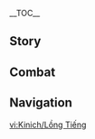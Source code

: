 {{CharacterTabs}}
{{LanguageTabs}}
{{Stub|1={{Meta/VO|rm=1}}}}
__TOC__
==Story==
{{VO/Story
|character           = Kinich
|language            = zh
|language_s          = zh
|language_t          = zh-tw
|name_s              = 基尼奇
|name_t              = 基尼奇

<!-- Hello -->
|vo_01_01_title_s    = 初次见面…
|vo_01_01_title_t    = 初次見面…
|vo_01_01_subtitle   = Hello
|vo_01_01_file       = VO_{language}{character} Hello.ogg
|vo_01_01_tx_s       = '''基尼奇：'''「马力卜」的基尼奇，初次见面，告知委托内容时请附上你的出价。<br>'''阿乔：'''…这就没了？哎呀，真急死我了！你该先宣扬自己干活多么迅速漂亮，说点你过往的优秀战绩，抬高对方的心理预期，然后再说「这值得配上一个更好的价码！」你到底会不会做生意？<br>'''阿乔：'''一想到我伟大圣龙库胡勒阿乔竟然和你这个臭脸的呆瓜签订了契约，啊，真是丢人丢回上个时代了！
|vo_01_01_tx_t       = '''基尼奇：'''「馬力卜」的基尼奇，初次見面，告知委託內容時請附上{{MC|m=你|f=妳}}的出價。<br>'''阿喬：'''…這就沒了？唉呀，真是急死我了！你應該先宣揚自己做事多麼迅速漂亮，說一點你過往的優秀戰績，提高對方的心理預期，然後再說：「這值得配上一個更好的價碼！」你到底會不會做生意？<br>'''阿喬：'''一想到我偉大聖龍庫胡勒阿喬竟然和你這個臭臉的呆瓜簽訂了契約，啊，真是丟人丟回上個時代了！
|vo_01_01_rm         = 

<!-- Chats -->
|vo_02_01_title_s    = 闲聊·阿乔
|vo_02_01_title_t    = 閒聊·阿喬
|vo_02_01_subtitle   = Chat: Ajaw
|vo_02_01_file       = VO_{language}{character} Chat - Ajaw.ogg
|vo_02_01_tx_s       = '''基尼奇：'''阿乔性情乖戾，多数时候，不必听信它的话。<br>'''阿乔：'''基尼奇！！你有本事就放我出来&mdash;&mdash;！
|vo_02_01_tx_t       = '''基尼奇：'''阿喬性情乖戾，多數時候，不必聽信牠的話。<br>'''阿喬：'''基尼奇！！你有本事就放我出來&mdash;&mdash;！
|vo_02_01_rm         = 

|vo_02_02_title_s    = 闲聊·代价
|vo_02_02_title_t    = 閒聊·代價
|vo_02_02_subtitle   = Chat: Price
|vo_02_02_file       = VO_{language}{character} Chat - Price.ogg
|vo_02_02_tx_s       = 激励与抚慰是别人的强项，度量「代价」则是我的做法。
|vo_02_02_tx_t       = 激勵與撫慰是別人的強項，度量「代價」則是我的做法。
|vo_02_02_rm         = 

|vo_02_03_title_s    = 闲聊·分配
|vo_02_03_title_t    = 閒聊·分配
|vo_02_03_subtitle   = Chat: Allocation
|vo_02_03_file       = VO_{language}{character} Chat - Allocation.ogg
|vo_02_03_tx_s       = 七成调查，一成判断，剩下的用于出击。这是我分配精力的方式。
|vo_02_03_tx_t       = 七成調查，一成判斷，剩下的用於出擊&mdash;&mdash;這是我分配精力的方式。
|vo_02_03_rm         = 

<!-- Weather -->
|vo_03_01_title_s    = 雨过天晴…
|vo_03_01_title_t    = 雨過天晴…
|vo_03_01_subtitle   = After the Rain
|vo_03_01_file       = VO_{language}{character} After the Rain.ogg
|vo_03_01_tx_s       = 啧，裤脚还在滴水…
|vo_03_01_tx_t       = 嘖，褲腳還在滴水…
|vo_03_01_rm         = 

|vo_03_02_title_s    = 打雷的时候…
|vo_03_02_title_t    = 打雷的時候…
|vo_03_02_subtitle   = When Thunder Strikes
|vo_03_02_file       = VO_{language}{character} When Thunder Strikes.ogg
|vo_03_02_tx_s       = '''阿乔：'''是屁股会发光的虫子从天上掉下来了吗？才这么点光亮。<br>'''基尼奇：'''我看你还没这只虫子亮。<br>'''阿乔：'''你再说一遍？！
|vo_03_02_tx_t       = '''阿喬：'''是屁股會發光的蟲子從天上掉下來了嗎？才這麼一點光亮。<br>'''基尼奇：'''我看你還沒有這隻蟲子亮。<br>'''阿喬：'''你再說一遍？！
|vo_03_02_rm         = 

|vo_03_03_title_s    = 阳光很好…
|vo_03_03_title_t    = 陽光很好…
|vo_03_03_subtitle   = When the Sun Is Out
|vo_03_03_file       = VO_{language}{character} When the Sun Is Out.ogg
|vo_03_03_tx_s       = '''阿乔：'''我有一副墨镜，但谁都不借。
|vo_03_03_tx_t       = '''阿喬：'''我有一副墨鏡，但誰都不借。
|vo_03_03_rm         = 

|vo_03_04_title_s    = 起风的时候…
|vo_03_04_title_t    = 起風的時候…
|vo_03_04_subtitle   = When It's Windy
|vo_03_04_file       = VO_{language}{character} When It's Windy.ogg
|vo_03_04_tx_s       = '''阿乔：'''待壤土与沉云交汇，黑暗吞并旷野，吾将役使狂风呼啸，焚灼尘世！<br>'''基尼奇：'''哼，你就「吹」吧。
|vo_03_04_tx_t       = '''阿喬：'''待壤土與沉雲交會，黑暗吞併曠野，吾將役使狂風呼嘯，焚灼塵世！<br>'''基尼奇：'''哼，你就「吹」吧。
|vo_03_04_rm         = 

|vo_03_05_title_s    = 刮大风了…
|vo_03_05_title_t    = 颳大風了…
|vo_03_05_subtitle   = When the Wind Is Blowing
|vo_03_05_file       = VO_{language}{character} When the Wind Is Blowing.ogg
|vo_03_05_tx_s       = '''基尼奇：'''天气因素会提高极限运动的挑战性。<br>'''阿乔：'''快跳一个嘛…我都忍不住看你去试了，呵呵呵呵。
|vo_03_05_tx_t       = '''基尼奇：'''天氣因素會提高極限運動的挑戰性。<br>'''阿喬：'''快跳一個嘛…我都忍不住看你去試了，呵呵呵呵。
|vo_03_05_rm         = 

|vo_03_06_title_s    = 在沙漠的时候…
|vo_03_06_title_t    = 在沙漠的時候…
|vo_03_06_subtitle   = In the Desert
|vo_03_06_file       = VO_{language}{character} In the Desert.ogg
|vo_03_06_tx_s       = 记得喝水。
|vo_03_06_tx_t       = 記得喝水。
|vo_03_06_rm         = 

<!-- Greetings -->
|vo_04_01_title_s    = 早上好…
|vo_04_01_title_t    = 早安…
|vo_04_01_subtitle   = Good Morning
|vo_04_01_file       = VO_{language}{character} Good Morning.ogg
|vo_04_01_tx_s       = 早。我正准备出门，天亮前不会回来。不用等我。
|vo_04_01_tx_t       = 早。我正準備出門，天亮前不會回來。不用等我。
|vo_04_01_rm         = 

|vo_04_02_title_s    = 中午好…
|vo_04_02_title_t    = 午安…
|vo_04_02_subtitle   = Good Afternoon
|vo_04_02_file       = VO_{language}{character} Good Afternoon.ogg
|vo_04_02_tx_s       = 既然来了，随便吃点再走？给，用这个擦擦手。
|vo_04_02_tx_t       = 既然來了，隨便吃點再走？給，用這個擦擦手。
|vo_04_02_rm         = 

|vo_04_03_title_s    = 晚上好…
|vo_04_03_title_t    = 晚上好…
|vo_04_03_subtitle   = Good Evening
|vo_04_03_file       = VO_{language}{character} Good Evening.ogg
|vo_04_03_tx_s       = 「今天」快要过去了。无论我是否对成果满意，事实都不会因此改变…接下去，该加快脚步了。
|vo_04_03_tx_t       = 「今天」快要過去了。無論我是否對成果滿意，事實都不會因此改變…接下來，該加快腳步了。
|vo_04_03_rm         = 

|vo_04_04_title_s    = 晚安…
|vo_04_04_title_t    = 晚安…
|vo_04_04_subtitle   = Good Night
|vo_04_04_file       = VO_{language}{character} Good Night.ogg
|vo_04_04_tx_s       = 篝火太呛了？稍等…好了，你休息吧。
|vo_04_04_tx_t       = 篝火太嗆了？稍等…好了，{{MC|m=你|f=妳}}休息吧。
|vo_04_04_rm         = 

<!-- About -->
|vo_05_01_title_s    = 关于基尼奇自己·追捧
|vo_05_01_title_t    = 關於基尼奇自己·追捧
|vo_05_01_subtitle   = About {character}: Being Well-Liked
|vo_05_01_file       = VO_{language}{character} About {character} - Being Well-Liked.ogg
|vo_05_01_tx_s       = '''阿乔：'''基尼奇，你有没有反思过自己不受人们追捧的原因？看着月亮翻来覆去睡不着觉的时候，心里一定很苦恼吧？智慧圣龙库胡勒阿乔就在面前，汝为何不匍匐在地，乞求吾降下谕旨，为汝指点迷津呢？<br>'''基尼奇：'''你一定是因为自己做得太好，才会让追随者们都想把你狠揍一顿。
|vo_05_01_tx_t       = '''阿喬：'''基尼奇，你有沒有反思過自己不受人們追捧的原因？看著月亮翻來覆去睡不著覺的時候，心裡一定很苦惱吧？智慧聖龍庫胡勒阿喬就在面前，汝為何不匍匐在地，乞求吾降下諭旨，為汝指點迷津呢？<br>'''基尼奇：'''你一定是因為自己做得太好，才會讓追隨者們都想把你狠狠揍一頓。
|vo_05_01_rm         = 

|vo_05_02_title_s    = 关于基尼奇自己·猎龙人
|vo_05_02_title_t    = 關於基尼奇自己·獵龍人
|vo_05_02_subtitle   = About {character}: Saurian Hunter
|vo_05_02_friendship = 4
|vo_05_02_file       = VO_{language}{character} About {character} - Saurian Hunter.ogg
|vo_05_02_tx_s       = 身为猎龙人，我的职业特殊，并不能获得所有人的理解。但当矛盾难以化解，两全其美之策只存在于幻想中时，总得有人弄脏双手。只要价格合适，我不介意这个人是我自己。
|vo_05_02_tx_t       = 身為獵龍人，我的職業特殊，並不能獲得所有人的理解。但當矛盾難以化解，兩全其美之策只存在於幻想中時，總得有人弄髒雙手。只要價格適當，我不介意這個人是我自己。
|vo_05_02_rm         = 

<!-- About Us -->
|vo_06_01_title_s    = 关于我们·委托
|vo_06_01_title_t    = 關於我們·委託
|vo_06_01_subtitle   = About Us: Commissions
|vo_06_01_file       = VO_{language}{character} About Us - Commissions.ogg
|vo_06_01_tx_s       = '''基尼奇：'''如有需要，我可以为你分担冒险家协会的委托。<br>'''阿乔：'''记得要最棘手、最刁钻，最好有生命危险的那种！
|vo_06_01_tx_t       = '''基尼奇：'''如有需要，我可以為{{MC|m=你|f=妳}}分擔冒險家協會的委託。<br>'''阿喬：'''記得要最棘手、最刁鑽，最好有生命危險的那種！
|vo_06_01_rm         = 

|vo_06_02_title_s    = 关于我们·朋友
|vo_06_02_title_t    = 關於我們·朋友
|vo_06_02_subtitle   = About Us: Friends
|vo_06_02_quest      = Kinich's Deal
|vo_06_02_friendship = 6
|vo_06_02_file       = VO_{language}{character} About Us - Friends.ogg
|vo_06_02_tx_s       = 我知道阿乔另有图谋，但我并不介意为你涉险。我将凡事的代价挂在嘴边，但我相信这世上有些事可以不惜代价。
|vo_06_02_tx_t       = 我知道阿喬另有圖謀，但我並不介意為{{MC|m=你|f=妳}}涉險。我將凡事的代價掛在嘴邊，但我相信這世上有些事可以不惜代價。
|vo_06_02_rm         = 

<!-- Miscellany I -->
|vo_07_01_title_s    = 关于「神之眼」…
|vo_07_01_title_t    = 關於「神之眼」…
|vo_07_01_subtitle   = About the [[Vision]]
|vo_07_01_friendship = 4
|vo_07_01_file       = VO_{language}{character} About the Vision.ogg
|vo_07_01_tx_s       = 使用「神之眼」无需代价。但不被置于明面的价格，结算时往往最为深重。
|vo_07_01_tx_t       = 使用「神之眼」無需代價。但不被置於明面的價格，結算時往往最為深重。
|vo_07_01_rm         = 

|vo_07_02_title_s    = 有什么想要分享…
|vo_07_02_title_t    = 有什麼想要分享…
|vo_07_02_subtitle   = Something to Share
|vo_07_02_file       = VO_{language}{character} Something to Share.ogg
|vo_07_02_tx_s       = 「悬木人」崇尚不受约束的绝对自由，人与龙之间重在认可与帮助，不存在契约关系。我是个例外。
|vo_07_02_tx_t       = 「懸木人」崇尚不受約束的絕對自由，人與龍之間重在認可與幫助，不存在契約關係&mdash;&mdash;我是個例外。
|vo_07_02_rm         = 

|vo_07_03_title_s    = 感兴趣的见闻…
|vo_07_03_title_t    = 感興趣的見聞…
|vo_07_03_subtitle   = Interesting Things
|vo_07_03_file       = VO_{language}{character} Interesting Things.ogg
|vo_07_03_tx_s       = '''基尼奇：'''摘青蜜莓的时候，记得确认周围没有碍事的龙。<br>'''阿乔：'''你这只吝啬的绿斑点蜥蜴！斤斤计较的爬虫！小气鬼！要不是我饿得前胸贴后背，谁看得起你手里那几个发烂发馊的破果子！<br>'''基尼奇：'''那我自己吃了。<br>'''阿乔：'''啊啊啊&mdash;&mdash;你把我气红了！
|vo_07_03_tx_t       = '''基尼奇：'''摘青蜜莓的時候，記得確認周圍沒有礙事的龍。<br>'''阿喬：'''你這隻吝嗇的綠斑點蜥蜴！斤斤計較的爬蟲！小氣鬼！要不是我餓得前胸貼後背，誰看得起你手裡那幾個發爛發餿的破果子！<br>'''基尼奇：'''那我自己吃了。<br>'''阿喬：'''啊啊啊&mdash;&mdash;你把我氣紅了！
|vo_07_03_rm         = 

<!-- About Others -->
|vo_08_01_title_s    = 关于玛薇卡…
|vo_08_01_title_t    = 關於瑪薇卡…
|vo_08_01_subtitle   = About [[Mavuika]]
|vo_08_01_quest      = Black Stone Under a White Stone
|vo_08_01_friendship = 4
|vo_08_01_file       = VO_{language}{character} About Mavuika.ogg
|vo_08_01_tx_s       = 一直以来，都是我索取别人的代价，直到火神大人用「还魂诗」将我从夜神之国送归。当作为支付「代价」的一方…我才完全体会到了它的含义。其于强者为筹码，其于弱者为赌注。关键的是，你是否有下注的胆量。
|vo_08_01_tx_t       = 一直以來都是我索取別人的代價，直到火神大人用「還魂詩」將我從夜神之國送歸。當作為支付「代價」的一方…我才完全體會到了它的含義&mdash;&mdash;其於強者為籌碼，其於弱者為賭注。關鍵的是，你是否有下注的膽量。
|vo_08_01_rm         = 

|vo_08_02_title_s    = 关于玛拉妮…
|vo_08_02_title_t    = 關於瑪拉妮…
|vo_08_02_subtitle   = About [[Mualani]]
|vo_08_02_friendship = 4
|vo_08_02_file       = VO_{language}{character} About Mualani.ogg
|vo_08_02_tx_s       = 我接过她的委托。她出钱让我担任「战斗顾问」，金额不菲，我答应了。但合作几次后，却看出她身手不赖。再三追问下，才知道所谓「战斗顾问」是要教授卡齐娜野外生存技巧…<br>原来是和「自然」战斗。嗯，在我概念里，这叫「生活」。<br>总之，这笔生意做完，我多了两位熟客。
|vo_08_02_tx_t       = 我接過她的委託。她出錢讓我擔任「戰鬥顧問」，金額不菲，我答應了。但合作幾次後卻看出她身手不賴，再三追問下，才知道所謂「戰鬥顧問」是要教授卡齊娜野外生存技巧…<br>原來是和「自然」戰鬥。嗯，在我的概念裡，這叫「生活」。<br>總之，這筆生意做完，我多了兩位熟客。
|vo_08_02_rm         = 

|vo_08_03_title_s    = 关于卡齐娜…
|vo_08_03_title_t    = 關於卡齊娜…
|vo_08_03_subtitle   = About [[Kachina]]
|vo_08_03_friendship = 4
|vo_08_03_file       = VO_{language}{character} About Kachina.ogg
|vo_08_03_tx_s       = 我见过和她有关的委托。「回声之子」里有些差劲的家伙嫉妒她拥有「古名」，拐弯抹角地雇人对她的龙伙伴下手。我已让他们付出了代价。
|vo_08_03_tx_t       = 我見過和她有關的委託。「回聲之子」裡有些差勁的傢伙嫉妒她擁有「古名」，拐彎抹角地僱人對她的龍夥伴下手。我已讓他們付出了代價。
|vo_08_03_rm         = 

|vo_08_04_title_s    = 关于恰斯卡…
|vo_08_04_title_t    = 關於恰斯卡…
|vo_08_04_subtitle   = About [[Chasca]]
|vo_08_04_friendship = 4
|vo_08_04_file       = VO_{language}{character} About Chasca.ogg
|vo_08_04_tx_s       = 我见过她处理委托。我们对于解决争端的手段存在分歧。通常我会让一方彻底闭嘴，但她会让两方都说不出话，等到他们终于能在病床上开口的时候，早就忘了为何争执。
|vo_08_04_tx_t       = 我見過她處理委託，我們對於解決爭端的手段存在分歧。通常我會讓一方徹底閉嘴，但她會讓兩方都說不出話，等到他們終於能在病床上開口的時候，早就忘了為何爭執。
|vo_08_04_rm         = 

|vo_08_05_title_s    = 关于希诺宁…
|vo_08_05_title_t    = 關於希諾寧…
|vo_08_05_subtitle   = About [[Xilonen]]
|vo_08_05_friendship = 4
|vo_08_05_file       = VO_{language}{character} About Xilonen.ogg
|vo_08_05_tx_s       = 有次我路过「回声之子」，看到了一个奇怪的委托。委托人希望得到一种好养的植物。我把肉龙掌的种子送了过去，配了花盆和肥料。这种植物分布广泛，在荒野上都长势旺盛。可我过段时间去拿报酬的时候，才发现盆里连小苗都没长出来。<br>我为高估希诺宁的园艺能力支付了代价。这是我为数不多以失败而告终的委托。
|vo_08_05_tx_t       = 有次我路過「回聲之子」看到了一個奇怪的委託，委託人希望得到一種好養的植物。我把肉龍掌的種子送了過去，配了花盆和肥料。這種植物分布廣泛，在荒野上都長得很旺盛。可是我過一段時間去拿報酬的時候，才發現花盆裡連個小苗都沒有長出來。<br>我為高估希諾寧的園藝能力支付了代價。這是我為數不多以失敗而告終的委託。
|vo_08_05_rm         = 

|vo_08_06_title_s    = 关于伊安珊…
|vo_08_06_title_t    = 關於伊安珊…
|vo_08_06_subtitle   = About [[Iansan]]
|vo_08_06_friendship = 4
|vo_08_06_file       = VO_{language}{character} About Iansan.ogg
|vo_08_06_tx_s       = '''基尼奇：'''我接过她的委托，或说合作…这位运动教练经常为学员制作健身餐，计算热量精确到个位数，为此需要进购质量达标、规格精确的果实。稍微长了点斑，或者被虫咬过一口都不行。其他人觉得委托内容过于挑剔，但我恰好拥有不错的眼力，以及稳定的残次品消耗渠道。<br>'''阿乔：'''等等？你是说…我的果汁？
|vo_08_06_tx_t       = '''基尼奇：'''我接過她的委託，或者說合作…這位運動教練經常為學員製作健身餐，計算熱量精確到個位數，為此需要購入品質達標、規格精確的果實。稍微長了一點斑，或者被蟲咬過一口都不行。其他人覺得委託內容過於挑剔，但我恰好擁有不錯的眼力以及穩定的瑕疵品消耗管道。<br>'''阿喬：'''等等？你是說…我的果汁？
|vo_08_06_rm         = 

|vo_08_07_title_s    = 关于茜特菈莉…
|vo_08_07_title_t    = 關於茜特菈莉…
|vo_08_07_subtitle   = About [[Citlali]]
|vo_08_07_friendship = 4
|vo_08_07_file       = VO_{language}{character} About Citlali.ogg
|vo_08_07_tx_s       = 或许你猜到了，我也接过她的委托，帮她从一位稻妻商人处购买一摞摞沉重的纸制阅读品。我无意打探雇主隐私，可「烟谜主」的读物，不是缝在织物上的吗？
|vo_08_07_tx_t       = 或許{{MC|m=你|f=妳}}猜到了，我也接過她的委託，幫她從一位稻妻商人那裡購買一疊疊沉重的紙本讀物。我無意打探僱主隱私，可是「煙謎主」的讀物不是縫在織物上的嗎？
|vo_08_07_rm         = 

|vo_08_08_title_s    = 关于伊法…
|vo_08_08_title_t    = 關於伊法…
|vo_08_08_subtitle   = About [[Ifa]]
|vo_08_08_friendship = 4
|vo_08_08_file       = VO_{language}{character} About Ifa.ogg
|vo_08_08_tx_s       = '''基尼奇：'''我委托过他。有次阿乔说自己「病」了，大哭大闹不肯停下。既然如此，理应送它去看最好的龙医生。他医术的确不错，阿乔被请进诊所后没一会儿就痊愈了。<br>'''阿乔：'''你…你知道什么啊你！他就是个庸医，庸医！…你、你都不知道他说了什么你都！
|vo_08_08_tx_t       = '''基尼奇：'''我委託過他。有次阿喬說自己「病」了，大哭大鬧不肯停下。既然如此，理應送牠去看最好的龍醫生。他醫術的確不錯，阿喬被請進診所後沒多久就痊癒了。<br>'''阿喬：'''你…你知道什麼啊你！他就是個庸醫，庸醫！…你、你都不知道他說了什麼啊你！
|vo_08_08_rm         = 

|vo_08_09_title_s    = 关于瓦雷莎…
|vo_08_09_title_t    = 關於瓦雷莎…
|vo_08_09_subtitle   = About [[Varesa]]
|vo_08_09_friendship = 4
|vo_08_09_file       = VO_{language}{character} About Varesa.ogg
|vo_08_09_tx_s       = '''基尼奇：'''在几次清剿危险魔物的委托中，她恰好从旁经过，却主动向我提供了帮助。客气点讲，她的战斗技巧很单纯，主要靠速度和力量上的优势撞翻对手…不客气点讲，单纯过度了。<br>'''阿乔：'''怎么不说下去？呵呵。基尼奇这小子为表感谢，请她来吃「悬木人」的特色菜。结果她一个人就点了三十多份「咚咚嘭嘭」，三十多份啊！还全吃下去了。你没看见，当时这只吝啬鬼基尼奇的脸都要急绿了，哈哈哈哈。
|vo_08_09_tx_t       = '''基尼奇：'''在幾次清剿危險魔物的委託中，她恰好從旁經過，卻主動向我提供了幫助。客氣點講，她的戰鬥技巧很單純，主要靠速度和力量上的優勢撞翻對手…不客氣點講，單純過度了。<br>'''阿喬：'''怎麼不說下去？呵呵。基尼奇這小子為表感謝，請她來吃「懸木人」的特色菜。結果她一個人就點了三十多份「咚咚砰砰」，三十多份啊！還全吃下去了。{{MC|m=你|f=妳}}沒看見，當時這隻吝嗇鬼基尼奇的臉都要急綠了，哈哈哈哈。
|vo_08_09_rm         = 

<!-- More About -->
|vo_09_01_title_s    = 想要了解基尼奇·其一
|vo_09_01_title_t    = 想要瞭解基尼奇·其一
|vo_09_01_subtitle   = More About {character}: I
|vo_09_01_file       = VO_{language}{character} More About {character} - 01.ogg
|vo_09_01_tx_s       = 我是个猎龙人。无龙可猎的时候，也接其他委托。和你算是同行。
|vo_09_01_tx_t       = 我是個獵龍人。無龍可獵的時候也接其他委託，和{{MC|m=你|f=妳}}算是同行。
|vo_09_01_rm         = 

|vo_09_02_title_s    = 想要了解基尼奇·其二
|vo_09_02_title_t    = 想要瞭解基尼奇·其二
|vo_09_02_subtitle   = More About {character}: II
|vo_09_02_friendship = 3
|vo_09_02_file       = VO_{language}{character} More About {character} - 02.ogg
|vo_09_02_tx_s       = 从前我替人跑腿送信，收件人经常喊我「顺手帮个忙」。那么「顺手」值多少钱呢？往往我一开价，忙就不用帮了。
|vo_09_02_tx_t       = 從前我替人跑腿送信，收件人經常叫我「順手幫個忙」。那麼「順手」值多少錢呢？往往我一開價，忙就不用幫了。
|vo_09_02_rm         = 

|vo_09_03_title_s    = 想要了解基尼奇·其三
|vo_09_03_title_t    = 想要瞭解基尼奇·其三
|vo_09_03_subtitle   = More About {character}: III
|vo_09_03_friendship = 4
|vo_09_03_file       = VO_{language}{character} More About {character} - 03.ogg
|vo_09_03_tx_s       = 第一次猎龙，我做了数以周计的准备。光观察、跟踪和蹲守就花费数日，制作了不下三种陷阱，还记录了它的生活规律和食物偏好…<br>很多努力是浪费，但浪费是必要的。
|vo_09_03_tx_t       = 第一次獵龍，我做了數以週計的準備。光觀察、跟蹤和蹲守就花費數日，製作了不下三種陷阱，還記錄了牠的生活規律和食物偏好…<br>很多努力是浪費，但浪費是必要的。
|vo_09_03_rm         = 

|vo_09_04_title_s    = 想要了解基尼奇·其四
|vo_09_04_title_t    = 想要瞭解基尼奇·其四
|vo_09_04_subtitle   = More About {character}: IV
|vo_09_04_friendship = 5
|vo_09_04_file       = VO_{language}{character} More About {character} - 04.ogg
|vo_09_04_tx_s       = '''基尼奇：'''阿乔曾被封印在古老的遗迹中，我与它签订契约，将它放了出来。<br>'''阿乔：'''谁知道你这个看起来就会一头栽进泥水沟的家伙，现在还活得好好的…算了算了，我烈焰之国至高领主有的是与地位相衬的美德与涵养。<br>'''基尼奇：'''美德与涵养催促你天天盼我死？<br>'''阿乔：'''我指的是有耐心和时间！<br>'''基尼奇：'''…总之，只要掐准软肋，邪恶之物也能加以利用。<br>'''阿乔：'''你个可恶的基尼奇！我今天就要借别人的手弄死你！
|vo_09_04_tx_t       = '''基尼奇：'''阿喬曾被封印在古老的遺蹟中，我與牠簽訂契約，將牠放了出來。<br>'''阿喬：'''誰知道你這個看起來就會一頭栽進泥水溝的傢伙，現在還活得好好的…算了算了，我烈焰之國至高領主有的是與地位相襯的美德與涵養。<br>'''基尼奇：'''美德與涵養催促你天天盼我死？<br>'''阿喬：'''我指的是有耐心和時間！<br>'''基尼奇：'''…總之，只要抓準軟肋，邪惡之物也能加以利用。<br>'''阿喬：'''你個可惡的基尼奇！我今天就要藉別人的手弄死你！
|vo_09_04_rm         = 

|vo_09_05_title_s    = 想要了解基尼奇·其五
|vo_09_05_title_t    = 想要瞭解基尼奇·其五
|vo_09_05_subtitle   = More About {character}: V
|vo_09_05_quest      = Kinich's Deal
|vo_09_05_friendship = 6
|vo_09_05_file       = VO_{language}{character} More About {character} - 05.ogg
|vo_09_05_tx_s       = 迄今我都在和「代价」打交道，从大灵处获得古名「回火」&mdash;&mdash;也就是「马力卜」，我并不意外。<br>生存才能创造价值，我不会期待一切走向终结的那一天。但作为「回火」的持有者，我早有接受它灼烧的准备。<br>它大可审视我的一生，而我不会留下遗憾。
|vo_09_05_tx_t       = 迄今我都在和「代價」打交道。從大靈那裡獲得古名「回火」&mdash;&mdash;也就是「馬力卜」，我並不意外。<br>生存才能創造價值，我不會期待一切走向終結的那一天。但作為「回火」的持有者，我早有接受它灼燒的準備。<br>它大可審視我的一生，而我不會留下遺憾。
|vo_09_05_rm         = 

<!-- Miscellany II -->
|vo_10_01_title_s    = 基尼奇的爱好…
|vo_10_01_title_t    = 基尼奇的愛好…
|vo_10_01_subtitle   = {character}'s Hobbies
|vo_10_01_file       = VO_{language}{character} Hobbies.ogg
|vo_10_01_tx_s       = 我会尝试各类极限运动，玩腻了就换一种。在磨炼技巧的同时与恐惧感博弈…先是「面对」，而后「习惯」，最终「征服」。
|vo_10_01_tx_t       = 我會嘗試各類極限運動，玩膩了就換一種。在磨煉技巧的同時與恐懼感對抗…先是「面對」，而後「習慣」，最終「征服」。
|vo_10_01_rm         = 

|vo_10_02_title_s    = 基尼奇的烦恼…
|vo_10_02_title_t    = 基尼奇的煩惱…
|vo_10_02_subtitle   = {character}'s Troubles
|vo_10_02_file       = VO_{language}{character} Troubles.ogg
|vo_10_02_tx_s       = 我见过有烦恼的人不是想得太多就是想得太少。我总在为自己寻找下一个目标与落点，没闲心烦恼。
|vo_10_02_tx_t       = 我見過有煩惱的人不是想得太多就是想得太少。我總在為自己尋找下一個目標與目的，沒閒工夫煩惱。
|vo_10_02_rm         = 

|vo_10_03_title_s    = 喜欢的食物…
|vo_10_03_title_t    = 喜歡的食物…
|vo_10_03_subtitle   = Favorite Food
|vo_10_03_file       = VO_{language}{character} Favorite Food.ogg
|vo_10_03_tx_s       = '''基尼奇：'''在野外，我一般什么方便吃什么。最好的选择自然是肉和水果。<br>'''阿乔：'''哟，装得像个不挑食的好孩子，我怎么从不见你摘颗粒果呀？<br>'''基尼奇：'''背着重。
|vo_10_03_tx_t       = '''基尼奇：'''在野外，我通常什麼方便吃什麼。最好的選擇自然是肉和水果。<br>'''阿喬：'''喲，裝得像個不挑食的好孩子，我怎麼從不見你摘顆粒果啊？<br>'''基尼奇：'''背起來重。
|vo_10_03_rm         = 

|vo_10_04_title_s    = 讨厌的食物…
|vo_10_04_title_t    = 討厭的食物…
|vo_10_04_subtitle   = Least Favorite Food
|vo_10_04_file       = VO_{language}{character} Least Favorite Food.ogg
|vo_10_04_tx_s       = '''阿乔：'''生冷辛辣侵蚀尊贵圣躯，热油浊气有害五脏六腑。硬实之物不便咀嚼，酥软烂糊食之无味…<br>'''基尼奇：'''你到底要吃什么？<br>'''阿乔：'''当然是你的灵魂喽，噢呵呵呵。
|vo_10_04_tx_t       = '''阿喬：'''生冷辛辣侵蝕尊貴聖軀，熱油濁氣有害五臟六腑。硬實之物不便咀嚼，酥軟爛糊食之無味…<br>'''基尼奇：'''你到底要吃什麼？<br>'''阿喬：'''當然是你的靈魂囉，哦呵呵呵。
|vo_10_04_rm         = 

<!-- Receiving a Gift -->
|vo_11_01_title_s    = 收到赠礼·其一
|vo_11_01_title_t    = 收到贈禮·其一
|vo_11_01_subtitle   = Receiving a Gift: I
|vo_11_01_file       = VO_{language}{character} Receiving a Gift - 01.ogg
|vo_11_01_tx_s       = '''基尼奇：'''很美味。我应该给你相应酬劳，或是其他你中意的回礼。<br>'''阿乔：'''吐出来！你这个贪婪的蝮蛇！那里面肯定有给我的份！
|vo_11_01_tx_t       = '''基尼奇：'''很美味。我應該給{{MC|m=你|f=妳}}相應酬勞，或是其他{{MC|m=你|f=妳}}中意的回禮。<br>'''阿喬：'''吐出來！你這個貪婪的蝮蛇！那裡面一定有給我的份！
|vo_11_01_rm         = 

|vo_11_02_title_s    = 收到赠礼·其二
|vo_11_02_title_t    = 收到贈禮·其二
|vo_11_02_subtitle   = Receiving a Gift: II
|vo_11_02_file       = VO_{language}{character} Receiving a Gift - 02.ogg
|vo_11_02_tx_s       = '''基尼奇：'''还不错，比我预想中的味道更好。<br>'''阿乔：'''这话难道不是在嘲笑你吗？在他心中，你就像个不会做饭的家伙呢。
|vo_11_02_tx_t       = '''基尼奇：'''還不錯，比我預想中的味道更好。<br>'''阿喬：'''這話難道不是在嘲笑{{MC|m=你|f=妳}}嗎？在他心中，{{MC|m=你|f=妳}}就像個不會做飯的傢伙呢。
|vo_11_02_rm         = 

|vo_11_03_title_s    = 收到赠礼·其三
|vo_11_03_title_t    = 收到贈禮·其三
|vo_11_03_subtitle   = Receiving a Gift: III
|vo_11_03_file       = VO_{language}{character} Receiving a Gift - 03.ogg
|vo_11_03_tx_s       = '''基尼奇：'''…可以不付钱吗？<br>'''阿乔：'''别还回去啊！我还没尝过呢！
|vo_11_03_tx_t       = '''基尼奇：'''…可以不付錢嗎？<br>'''阿喬：'''別還回去啊！我還沒吃過呢！
|vo_11_03_rm         = 

<!-- Birthday -->
|vo_12_01_title_s    = 生日…
|vo_12_01_title_t    = 生日…
|vo_12_01_subtitle   = Birthday
|vo_12_01_file       = VO_{language}{character} Birthday.ogg
|vo_12_01_tx_s       = '''基尼奇：'''阿乔？<br>'''阿乔：'''知道了知道了，嘁，差使别人干活的时候积极得就跟拿钱一样，有本事你自己长出翅膀飞上天啊。你，说的就是你，还不快点到我背上来？能乘上伟大圣龙库胡勒阿乔可是值得你称道一生的殊荣。<br>'''基尼奇：'''放心，只是一次轻松的丛林旅行。跟着我就好。路线我设计过，保证安全。<br>'''阿乔：'''别忘了你答应我的好处！<br>'''基尼奇：'''现在，第一步是跳上去…生日快乐。
|vo_12_01_tx_t       = '''基尼奇：'''阿喬？<br>'''阿喬：'''知道了知道了，呿，差使別人做事的時候積極得就跟拿錢一樣，有本事你自己長出翅膀飛上天啊。你，說的就是你，還不快點到我背上來？能乘上偉大聖龍庫胡勒阿喬可是值得你稱道一生的殊榮。<br>'''基尼奇：'''放心，只是一次輕鬆的叢林旅行，跟著我就好。路線我設計過，保證安全。<br>'''阿喬：'''別忘了你答應我的好處！<br>'''基尼奇：'''現在，第一步是跳上去…生日快樂。
|vo_12_01_rm         = 

<!-- Feelings About Ascension -->
|vo_13_01_title_s    = 突破的感受·起
|vo_13_01_title_t    = 突破的感受·起
|vo_13_01_subtitle   = Feelings About Ascension: Intro
|vo_13_01_ascension  = 1
|vo_13_01_file       = VO_{language}{character} Feelings About Ascension - 01.ogg
|vo_13_01_tx_s       = 选刀，只需要坚硬、锋利。
|vo_13_01_tx_t       = 選刀，只需要堅硬、鋒利。
|vo_13_01_rm         = 

|vo_13_02_title_s    = 突破的感受·承
|vo_13_02_title_t    = 突破的感受·承
|vo_13_02_subtitle   = Feelings About Ascension: Building Up
|vo_13_02_ascension  = 2
|vo_13_02_file       = VO_{language}{character} Feelings About Ascension - 02.ogg
|vo_13_02_tx_s       = 理包，优先考虑精简、轻便…好比这柄伞就是多余的。
|vo_13_02_tx_t       = 打包，優先考慮精簡、輕便…好比這把傘就是多餘的。
|vo_13_02_rm         = 

|vo_13_03_title_s    = 突破的感受·转
|vo_13_03_title_t    = 突破的感受·轉
|vo_13_03_subtitle   = Feelings About Ascension: Climax
|vo_13_03_ascension  = 4
|vo_13_03_file       = VO_{language}{character} Feelings About Ascension - 03.ogg
|vo_13_03_tx_s       = 行动前，我会绑紧头巾，提醒自己保持冷静和矫健。
|vo_13_03_tx_t       = 行動前我會綁緊頭巾，提醒自己保持冷靜和矯健。
|vo_13_03_rm         = 

|vo_13_04_title_s    = 突破的感受·合
|vo_13_04_title_t    = 突破的感受·合
|vo_13_04_subtitle   = Feelings About Ascension: Conclusion
|vo_13_04_ascension  = 6
|vo_13_04_file       = VO_{language}{character} Feelings About Ascension - 04.ogg
|vo_13_04_tx_s       = 你为我做了很多，我不会白白收下。你可以主动开价，或是接受我提供的回报…我以「马力卜」之名许诺，哪种选择都不会亏待你。
|vo_13_04_tx_t       = {{MC|m=你|f=妳}}為我做了很多，我不會白白收下。{{MC|m=你|f=妳}}可以主動開價，或是接受我提供的回報…我以「馬力卜」之名許諾，哪種選擇都不會虧待{{MC|m=你|f=妳}}。
|vo_13_04_rm         = 
}}

==Combat==
{{Combat VO
|character           = Kinich
|language            = zh

<!-- Elemental Skill -->
|skill_1_tx_s        = '''阿乔：'''算你灵活。
|skill_1_tx_t        = '''阿喬：'''算你靈活。
|skill_1_rm_s        = 
|skill_1_rm_t        = 
|skill_2_tx_s        = '''阿乔：'''这就溜了？
|skill_2_tx_t        = '''阿喬：'''這就溜了？
|skill_2_rm_s        = 
|skill_2_rm_t        = 
|skill_3_tx_s        = '''阿乔：'''用来用去就这两招…
|skill_3_tx_t        = '''阿喬：'''用來用去就這兩招…
|skill_3_rm_s        = 
|skill_3_rm_t        = 
|skill_4_tx_s        = 目标上钩。
|skill_4_tx_t        = 目標上鉤。
|skill_4_rm_s        = 
|skill_4_rm_t        = 
|skill_5_tx_s        = 发现猎物。
|skill_5_tx_t        = 發現獵物。
|skill_5_rm_s        = 
|skill_5_rm_t        = 
|skill_6_tx_s        = 封锁退路。
|skill_6_tx_t        = 封鎖退路。
|skill_6_rm_s        = 
|skill_6_rm_t        = 
|skill_7_file        = Elemental Skill 1 07,Elemental Skill 1 08,Elemental Skill 1 09

<!-- Elemental Burst -->
|burst_1_tx_s        = 报偿夜神。
|burst_1_tx_t        = 報償夜神。
|burst_1_rm_s        = 
|burst_1_rm_t        = 
|burst_2_tx_s        = 领他们上路。
|burst_2_tx_t        = 領他們上路。
|burst_2_rm_s        = 
|burst_2_rm_t        = 
|burst_3_tx_s        = 往昔之影，奉我之命。
|burst_3_tx_t        = 往昔之影，奉我之命。
|burst_3_rm          = 
|burst_4_tx_s        = '''阿乔：'''圣龙君临！
|burst_4_tx_t        = '''阿喬：'''聖龍君臨！
|burst_4_rm_s        = 
|burst_4_rm_t        = 
|burst_5_tx_s        = '''阿乔：'''原灵现示！
|burst_5_tx_t        = '''阿喬：'''原靈現示！
|burst_5_rm_s        = 
|burst_5_rm_t        = 
|burst_6_tx_s        = '''阿乔：'''圣龙烈焰，将照彻汝等腐朽。<br>'''阿乔：'''我烧烧烧烧烧。<br>'''阿乔：'''啊哈！真是快活！
|burst_6_tx_t        = '''阿喬：'''聖龍烈焰，將照徹汝等腐朽。<br>'''阿喬：'''我燒燒燒燒燒。<br>'''阿喬：'''啊哈！真是快活！
|burst_6_rm_s        = 
|burst_6_rm_t        = 
|burst_7_tx_s        = '''阿乔：'''汝之灵魂，应当供奉于吾。<br>'''阿乔：'''哈？连声都不敢吭？<br>'''阿乔：'''那就再也别吭声啦！
|burst_7_tx_t        = '''阿喬：'''汝之靈魂，應當供奉於吾。<br>'''阿喬：'''哈？連聲都不敢吭？<br>'''阿喬：'''那就再也別吭聲了啊！
|burst_7_rm_s        = 
|burst_7_rm_t        = 
|burst_8_tx_s        = '''阿乔：'''吾之威光，无人能及！无可比拟！<br>'''阿乔：'''更何况我现在心情不好。<br>'''阿乔：'''渺小虫豸，付出代价吧！
|burst_8_tx_t        = '''阿喬：'''吾之威光，無人能及！無可比擬！<br>'''阿喬：'''更何況我現在心情不好。<br>'''阿喬：'''渺小蟲豸，付出代價吧！
|burst_8_rm_s        = 
|burst_8_rm_t        = 

<!-- Sprint Start -->
|sprint-s_1_file     = Sprint Start 01,Sprint Start 02,Sprint Start 03

<!-- Deploying Wind Glider -->
|glider_1_tx_s       = …非用不可吗？
|glider_1_tx_t       = …非用不可嗎？
|glider_1_rm_s       = 
|glider_1_rm_t       = 
|glider_2_file       = Deploying Wind Glider 02,Deploying Wind Glider 03

<!-- Opening Treasure Chest -->
|chest_1_tx_s        = '''基尼奇：'''见者有份？<br>'''阿乔：'''这种破烂你居然想要。
|chest_1_tx_t        = '''基尼奇：'''見者有分？<br>'''阿喬：'''這種破爛你居然想要。
|chest_1_rm_s        = 
|chest_1_rm_t        = 
|chest_2_tx_s        = '''基尼奇：'''万物皆有其用。<br>'''阿乔：'''你是从小吃不饱饭？
|chest_2_tx_t        = '''基尼奇：'''萬物皆有其用。<br>'''阿喬：'''你是從小飯吃不飽？
|chest_2_rm_s        = 
|chest_2_rm_t        = 
|chest_3_tx_s        = '''阿乔：'''嘁，才这么点穷酸玩意。<br>'''基尼奇：'''不拿就走，话真多。
|chest_3_tx_t        = '''阿喬：'''呿，才這麼點窮酸玩意。<br>'''基尼奇：'''不拿就走，話真多。
|chest_3_rm_s        = 
|chest_3_rm_t        = 

<!-- Low HP -->
|low-hp_1_tx_s       = 该你偿还代价了。
|low-hp_1_tx_t       = 該你償還代價了。
|low-hp_1_rm_s       = 
|low-hp_1_rm_t       = 
|low-hp_2_tx_s       = 将计就计…
|low-hp_2_tx_t       = 將計就計…
|low-hp_2_rm_s       = 
|low-hp_2_rm_t       = 
|low-hp_3_tx_s       = '''阿乔：'''基尼奇，快完蛋，快完蛋。
|low-hp_3_tx_t       = '''阿喬：'''基尼奇，快完蛋，快完蛋。
|low-hp_3_rm_s       = 
|low-hp_3_rm_t       = 

<!-- Ally Low HP -->
|ally-low-hp_1_tx_s  = 你知道自己处境不妙吧？
|ally-low-hp_1_tx_t  = 你知道自己處境不妙吧？
|ally-low-hp_1_rm_s  = 
|ally-low-hp_1_rm_t  = 
|ally-low-hp_2_tx_s  = 我们来谈谈价格吧？
|ally-low-hp_2_tx_t  = 我們來談談價格吧？
|ally-low-hp_2_rm_s  = 
|ally-low-hp_2_rm_t  = 

<!-- Fallen -->
|fallen_1_tx_s       = 不要…回头…
|fallen_1_tx_t       = 不要…回頭…
|fallen_1_rm_s       = 
|fallen_1_rm_t       = 
|fallen_2_tx_s       = 凡事皆有代价…
|fallen_2_tx_t       = 凡事皆有代價…
|fallen_2_rm_s       = 
|fallen_2_rm_t       = 
|fallen_3_tx_s       = '''阿乔：'''呵呵…不错的交易…
|fallen_3_tx_t       = '''阿喬：'''呵呵…不錯的交易…
|fallen_3_rm_s       = 
|fallen_3_rm_t       = 

<!-- Light Hit Taken -->
|hit-l_1_file        = Light Hit Taken 01,Light Hit Taken 02,Light Hit Taken 03,Light Hit Taken 04,Light Hit Taken 05,Light Hit Taken 06

<!-- Heavy Hit Taken -->
|hit-h_1_tx_s        = 失手。
|hit-h_1_tx_t        = 失手。
|hit-h_1_rm          = 
|hit-h_2_tx_s        = 意外…
|hit-h_2_tx_t        = 意外…
|hit-h_2_rm          = 
|hit-h_3_file        = Heavy Hit Taken 03,Heavy Hit Taken 04,Heavy Hit Taken 05,Heavy Hit Taken 06

<!-- Joining Party -->
|join_1_tx_s         = 成交，我接手了。
|join_1_tx_t         = 成交，我接手了。
|join_1_rm           = 
|join_2_tx_s         = 我来解决。
|join_2_tx_t         = 我來解決。
|join_2_rm_s         = 
|join_2_rm_t         = 
|join_3_tx_s         = 祝我们合作愉快。
|join_3_tx_t         = 祝我們合作愉快。
|join_3_rm_s         = 
|join_3_rm_t         = 

<!-- Character Idles -->
|idle_1_file         = Standby 01

<!-- Light Attack -->
|atk-l_1_file        = Light Attack 01,Light Attack 02,Light Attack 03,Light Attack 04,Light Attack 05,Light Attack 06,Light Attack 07

<!-- Mid Attack -->
|atk-m_1_file        = Mid Attack 01,Mid Attack 02,Mid Attack 03

<!-- Heavy Attack -->
|atk-h_1_file        = Heavy Attack 01,Heavy Attack 02,Heavy Attack 03

<!-- Climbing -->
|climb_1_file        = Climbing 01,Climbing 02,Climbing 03

<!-- Climbing Breath -->
|climb-b_1_file      = Climbing Breath 01,Climbing Breath 02,Climbing Breath 03

<!-- Jumping -->
|jump_1_file         = Jumping 01,Jumping 02,Jumping 03,Jumping 04,Jumping 05

<!-- Nightsoul Transmission -->
|nightsoul_1_file    = Nightsoul Transmission 01
}}

==Navigation==
{{Character Navbox|vo-zh}}

[[vi:Kinich/Lồng Tiếng]]